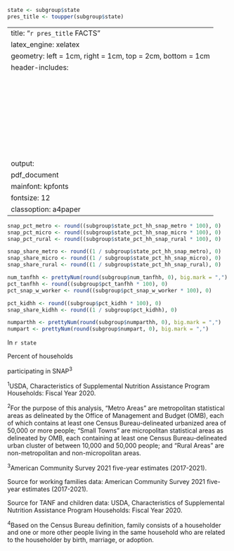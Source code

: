 ```r
state <- subgroup$state
pres_title <- toupper(subgroup$state)

```

---
title: "`r pres_title` FACTS"
latex_engine: xelatex
geometry: left = 1cm, right = 1cm, top = 2cm, bottom = 1cm
header-includes: 
   \usepackage{fancyhdr} 
   \usepackage{graphicx} 
   \usepackage{eurosym} 
   \usepackage{booktabs,xcolor} 
   \usepackage{graphicx}
   \graphicspath{ {../img/} }
   \usepackage{fetamont}
   \usepackage[T1]{fontenc}
   \usepackage{CormorantGaramond}
   \usepackage[T1]{fontenc}
   \usepackage[notextcomp]{kpfonts}
   \usepackage[T1]{fontenc}
   \usepackage{pandora}
   \usepackage[T1]{fontenc}
   \pagestyle{fancy} 
   \fancyhf{}
   \usepackage{wrapfig}
   \usepackage{tikz}
   \usepackage{xcolor}
   \usepackage{color}
   \definecolor{slate}{RGB}{114, 151, 169}
   \definecolor{fr_green}{RGB}{23, 163, 74}
   \definecolor{fr_rust}{RGB}{203, 108, 22}
   \definecolor{fr_blue}{RGB}{0, 108, 172}
   \definecolor{white}{RGB}{255,255,255}
   \usepackage{titling}
   \pretitle{\begin{center}\vspace*{-3cm}\hspace*{3.5cm}\bfseries\fontsize{30}{30}\selectfont\textcolor{fr_green}}
   \posttitle{\par\end{center}\vskip 1cm}
   \addtolength{\headheight}{10mm}
   \chead{\includegraphics[width=40cm]{../img/SNAPFracFacts_Header1.jpg}\vskip 1mm}
   \rfoot{Page \thepage} 
   \fancypagestyle{plain}{\pagestyle{fancy}}
output:
    pdf_document
mainfont: kpfonts
fontsize: 12
classoption: a4paper
---

```r
snap_pct_metro <- round((subgroup$state_pct_hh_snap_metro * 100), 0)
snap_pct_micro <- round((subgroup$state_pct_hh_snap_micro * 100), 0)
snap_pct_rural <- round((subgroup$state_pct_hh_snap_rural * 100), 0)

snap_share_metro <- round((1 / subgroup$state_pct_hh_snap_metro), 0)
snap_share_micro <- round((1 / subgroup$state_pct_hh_snap_micro), 0)
snap_share_rural <- round((1 / subgroup$state_pct_hh_snap_rural), 0)

num_tanfhh <- prettyNum(round(subgroup$num_tanfhh, 0), big.mark = ",")
pct_tanfhh <- round((subgroup$pct_tanfhh * 100), 0)
pct_snap_w_worker <- round((subgroup$pct_snap_w_worker * 100), 0)

pct_kidhh <- round((subgroup$pct_kidhh * 100), 0)
snap_share_kidhh <- round((1 / subgroup$pct_kidhh), 0)

numparthh <- prettyNum(round(subgroup$numparthh, 0), big.mark = ",")
numpart <- prettyNum(round(subgroup$numpart, 0), big.mark = ",")
```
\fontfamily{kpfonts}
\fontsize{18}{18}
\color{fr_blue}
\fontseries{b}
\selectfont

In `r state`

\begin{flushleft}
  \begin{tikzpicture}
      \draw (-20, 4) node[inner sep=0] {\includegraphics[width=40cm]{../img/BULLETS.jpg}};
      \draw (-10.8, 4.3) node {\color{black} {\normalfont\fontsize{10}{10}\selectfont SNAP reaches `r numparthh` households with `r numpart` individuals in an average month (October 2019 - February 2020).1}};
      \draw (-11.45, 3.7) node {\color{black} {\normalfont\fontsize{10}{10}\selectfont SNAP helps 1 in `r snap_share_metro` metro, 1 in `r snap_share_micro` small town, and 1 in `r snap_share_rural` rural households afford healthy, nutritious meals.2}};
  \end{tikzpicture}
\end{flushleft}

\fontfamily{kpfonts}
\fontsize{14}{14}
\color{fr_blue}
\fontseries{b}
\selectfont

Percent of households  
  
participating in SNAP^3^

\fontfamily{kpfonts}
\fontsize{12}{12}
\color{black}
\fontseries{b}
\selectfont

\begin{center}
  \begin{tikzpicture}
      \draw (0, 7) node[inner sep=0] {\includegraphics[width=40cm]{../img/Percent of households participating in SNAP_Graphic.jpg}};
      \draw (-7.2, 6.55) node {\color{white} {\bfseries\fontsize{12}{12}\selectfont `r pres_title`}};
      \draw (-2.4, 6.55) node {\color{white} {\normalfont\fontsize{12}{12}\selectfont `r snap_pct_metro`\%}};
      \draw (2.4, 6.55) node {\color{white} {\normalfont\fontsize{12}{12}\selectfont `r snap_pct_micro`\%}};
      \draw (7.3, 6.55) node {\color{white} {\normalfont\fontsize{12}{12}\selectfont `r snap_pct_rural`\%}};
      \draw (-7.2, 5.5) node {\color{white} {\bfseries\fontsize{12}{12}\selectfont NATIONALLY}};
      \draw (-2.4, 5.5) node {\color{white} {\normalfont\fontsize{12}{12}\selectfont 11\%}};
      \draw (2.4, 5.5) node {\color{white} {\normalfont\fontsize{12}{12}\selectfont 13\%}};
      \draw (7.3, 5.5) node {\color{white} {\normalfont\fontsize{12}{12}\selectfont 14\%}};
  \end{tikzpicture}
\end{center}

\fontfamily{kpfonts}
\fontsize{8}{8}
\color{black}
\fontseries{b}
\selectfont

^1^USDA, Characteristics of Supplemental Nutrition Assistance Program Households: Fiscal Year 2020.  

^2^For the purpose of this analysis, “Metro Areas” are metropolitan statistical areas as delineated by the Office of Management and Budget (OMB), each of which contains at least one Census Bureau-delineated urbanized area of 50,000 or more people; “Small Towns” are micropolitan statistical areas as delineated by OMB, each containing at least one Census Bureau-delineated urban cluster of between 10,000 and 50,000 people; and “Rural Areas” are non-metropolitan and non-micropolitan areas.  

^3^American Community Survey 2021 five-year estimates (2017-2021).

\begin{center}
  \color{fr_green}
  \linethickness{0.1mm}\line(1,0){900}
\end{center}

\fontfamily{kpfonts}
\fontsize{12}{12}
\color{black}
\fontseries{b}
\selectfont

\begin{flushleft}
  \begin{tikzpicture}
      \draw (0, 4) node[inner sep=0] {\includegraphics[width=40cm]{../img/3 BULLETS.jpg}};
      \draw (5.8, 4.6) node {\color{black} {\normalfont\fontsize{10}{10}\selectfont About `r pct_snap_w_worker`\% of SNAP families had at least one working adult in the past 12 months.}};
      \draw (5.8, 4) node {\color{black} {\normalfont\fontsize{10}{10}\selectfont A very small number of SNAP households (`r pct_tanfhh`\% or about `r num_tanfhh`) participate in TANF, making SNAP a critical safety net for families with children.}};
      \draw (5.8, 3.4) node {\color{black} {\normalfont\fontsize{10}{10}\selectfont About 1 in `r snap_share_kidhh`  
SNAP households  
included children.}};
  \end{tikzpicture}
\end{flushleft}

\begin{center}
  \begin{tikzpicture}
      \draw (0, 6) node[inner sep=0] {\includegraphics[width=40cm]{../img/SNAP FamiliesHouseholds_Graphic.jpg}};
      \draw (-7.2, 6.05) node {\color{white} {\bfseries\fontsize{12}{12}\selectfont `r pres_title`}};
      \draw (-2.4, 6.05) node {\color{white} {\normalfont\fontsize{12}{12}\selectfont `r pct_snap_w_worker`\%}};
      \draw (2.4, 6.05) node {\color{white} {\normalfont\fontsize{12}{12}\selectfont `r pct_tanfhh`\%}};
      \draw (7.3, 6.05) node {\color{white} {\normalfont\fontsize{12}{12}\selectfont `r pct_kidhh`\%}};
      \draw (-7.2, 4.95) node {\color{white} {\bfseries\fontsize{12}{12}\selectfont NATIONALLY}};
      \draw (-2.4, 4.95) node {\color{white} {\normalfont\fontsize{12}{12}\selectfont 80\%}};
      \draw (2.4, 4.95) node {\color{white} {\normalfont\fontsize{12}{12}\selectfont 4\%}};
      \draw (7.3, 4.95) node {\color{white} {\normalfont\fontsize{12}{12}\selectfont 37\%}};
  \end{tikzpicture}
\end{center}

Source for working families data: American Community Survey 2021 five-year estimates (2017-2021).  

Source for TANF and children data: USDA, Characteristics of Supplemental Nutrition Assistance Program Households: Fiscal Year 2020.  

^4^Based on the Census Bureau definition, family consists of a householder and one or more other people living in the same household who are related to the householder by birth, marriage, or adoption.

\begin{center}
  \begin{tikzpicture}
      \draw (0, 0) node[inner sep=0] {\includegraphics[width=40cm]{../img/SNAPFracFacts_Footer.jpg}};
  \end{tikzpicture}
\end{center}
